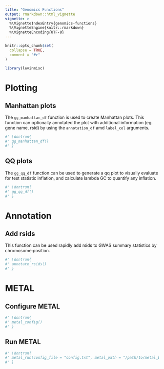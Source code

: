 ```yaml
---
title: "Genomics Functions"
output: rmarkdown::html_vignette
vignette: >
  %\VignetteIndexEntry{genomics-functions}
  %\VignetteEngine{knitr::rmarkdown}
  %\VignetteEncoding{UTF-8}
---
```


```r
knitr::opts_chunk$set(
  collapse = TRUE,
  comment = "#>"
)
```

```r
library(levinmisc)
```

<!-- WARNING - This vignette is generated by {fusen} from /dev/flat_genomics_functions.Rmd: do not edit by hand -->

# Plotting

## Manhattan plots

The `gg_manhattan_df` function is used to create Manhattan plots. This function can optionally annotated the plot with additional information (eg. gene name, rsid) by using the `annotation_df` amd `label_col` arguments.
    

  

```r
#' \dontrun{
#' gg_manhattan_df()
#' }
```

  

  

## QQ plots

The `gg_qq_df` function can be used to generate a qq plot to visually evaluate for test statistic inflation, and calculate lambda GC to quantify any inflation.
    

  

```r
#' \dontrun{
#' gg_qq_df()
#' }
```

  

  

# Annotation

## Add rsids

This function can be used rapidly add rsids to GWAS summary statistics by chromosome:position.
    

  

```r
#' \dontrun{
#' annotate_rsids()
#' }
```

  

  

# METAL

## Configure METAL

    

  

```r
#' \dontrun{
#' metal_config()
#' }
```

  

## Run METAL

    

  

```r
#' \dontrun{
#' metal_run(config_file = "config.txt", metal_path = "/path/to/metal_binary")
#' }
```

  

  


